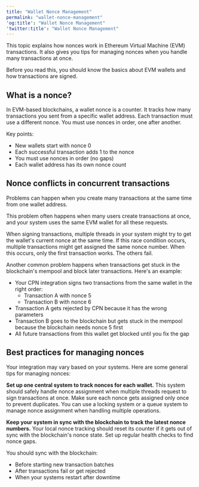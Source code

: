 ```yaml
---
title: "Wallet Nonce Management"
permalink: "wallet-nonce-management"
'og:title': "Wallet Nonce Management"
'twitter:title': "Wallet Nonce Management"
---
```


This topic explains how nonces work in Ethereum Virtual Machine (EVM)
transactions. It also gives you tips for managing nonces when you handle many
transactions at once.

Before you read this, you should know the basics about EVM wallets and how
transactions are signed.

## What is a nonce?

In EVM-based blockchains, a wallet nonce is a counter. It tracks how many
transactions you sent from a specific wallet address. Each transaction must use
a different nonce. You must use nonces in order, one after another.

Key points:

* New wallets start with nonce 0
* Each successful transaction adds 1 to the nonce
* You must use nonces in order (no gaps)
* Each wallet address has its own nonce count

## Nonce conflicts in concurrent transactions

Problems can happen when you create many transactions at the same time from one
wallet address.

This problem often happens when many users create transactions at once, and your
system uses the same EVM wallet for all these requests.

When signing transactions, multiple threads in your system might try to get the
wallet's current nonce at the same time. If this race condition occurs, multiple
transactions might get assigned the same nonce number. When this occurs, only
the first transaction works. The others fail.

Another common problem happens when transactions get stuck in the blockchain's
mempool and block later transactions. Here's an example:

* Your CPN integration signs two transactions from the same wallet in the right
  order:
  + Transaction A with nonce 5
  + Transaction B with nonce 6
* Transaction A gets rejected by CPN because it has the wrong parameters
* Transaction B goes to the blockchain but gets stuck in the mempool because the
  blockchain needs nonce 5 first
* All future transactions from this wallet get blocked until you fix the gap

## Best practices for managing nonces

Your integration may vary based on your systems. Here are some general tips for
managing nonces:

**Set up one central system to track nonces for each wallet.** This system
should safely handle nonce assignment when multiple threads request to sign
transactions at once. Make sure each nonce gets assigned only once to prevent
duplicates. You can use a locking system or a queue system to manage nonce
assignment when handling multiple operations.

**Keep your system in sync with the blockchain to track the latest nonce
numbers.** Your local nonce tracking should reset its counter if it gets out of
sync with the blockchain's nonce state. Set up regular health checks to find
nonce gaps.

You should sync with the blockchain:

* Before starting new transaction batches
* After transactions fail or get rejected
* When your systems restart after downtime